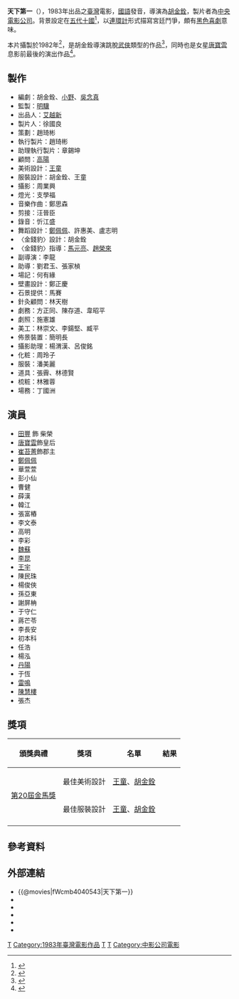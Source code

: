 {{Otheruses|天下第一 (電視劇)|other=同名電視劇}}
{{Infobox Film
|片名          = 天下第一
|電影原名      = ''{{lang|en|All the King's Men}}''
|圖像          = All the King's Men 1983.jpg
|圖像說明      = 電影海報
|導演          = [[胡金銓|胡金銓]]
|監製          = [[明驥|明驥]]
|製片          = [[徐國良|徐國良]]
|編劇          = 胡金銓、[[小野|小野]]、[[吳念真|吳念真]]
|劇本          = 
|故事          = 
|原著          = 
|旁白          = 
|統籌          = 
|主演          = [[田豐_(演員)|田豐]]、[[唐寶雲|唐寶雲]]
|副標題        = 
|片尾曲        = 
|配樂          = 鄭思森
|攝影          = 周業興
|剪輯          = 汪晉臣
|製片商        = [[中央電影公司|中央電影公司]]
|發行商        = 
|上映日期      = {{TWN}}：1983年<br>{{FRA}}：1991年
|發行日期      = 
|片長          = 100分鐘
|產地          = {{台灣電影產地}}
|語言          = [[華語|國語]]
|官方網站      = 
|預算          = 
|票房          = 
|amg_id      = 
|imdb_id     = 0084793
}}

'''天下第一'''（{{lang-en|All the King's Men}}），1983年出品之[[臺灣|臺灣]]電影，[[華語|國語]]發音，導演為[[胡金銓|胡金銓]]，製片者為[[中央電影公司|中央電影公司]]。背景設定在[[五代十國|五代十國]]<ref name=cmpc>{{cite web|title=天下第一|url=http://cmpctw.pixnet.net/blog/post/1342104-%E5%A4%A9%E4%B8%8B%E7%AC%AC%E4%B8%80|work=[[中影公司|中影公司]]|author=|accessdate=2014-03-15|date=2011|archive-date=2019-12-14|archive-url=https://web.archive.org/web/20191214115528/https://cmpctw.pixnet.net/blog/post/1342104-%e5%a4%a9%e4%b8%8b%e7%ac%ac%e4%b8%80|dead-url=no}}</ref>，以[[連環計|連環計]]形式描寫宮廷鬥爭，頗有[[黑色幽默|黑色喜劇]]意味。

本片攝製於1982年<ref name=ctfa>{{cite web|title=胡金銓個人年表|url=http://www.ctfa.org.tw/kinghu/01_1.php|work=[[國家電影資料館|國家電影資料館]]|author=|accessdate=2014-03-15|date=2011|archive-date=2019-04-09|archive-url=https://web.archive.org/web/20190409144621/http://www.ctfa.org.tw/kinghu/01_1.php|dead-url=no}}</ref>，是胡金銓導演跳脫[[武俠片|武俠]]類型的作品<ref name=hk>{{cite web|title=「俠影禪章—話說金銓」 電影資料館全面展現胡金銓導、演及繪畫藝術才華|url=http://www.info.gov.hk/gia/general/201212/12/P201212120429.htm|work=[[香港電影資料館|香港電影資料館]]|author=|accessdate=2014-03-15|date=2012|archive-date=2019-09-02|archive-url=https://web.archive.org/web/20190902005048/https://www.info.gov.hk/gia/general/201212/12/P201212120429.htm|dead-url=no}}</ref>，同時也是女星[[唐寶雲|唐寶雲]]息影前最後的演出作品<ref name=nrch>{{cite web|title=唐寶雲|url=http://nrch.moc.gov.tw/ccahome/peopleGroup/artist/artist_meta.jsp?xml_id=0006397359&collectionname=%E5%9C%8B%E5%AE%B6%E9%9B%BB%E5%BD%B1%E8%B3%87%E6%96%99%E9%A4%A8|work=[[國家文化資料庫|國家文化資料庫]]|author=|accessdate=2014-03-15|date=}}{{dead link|date=2017年12月 |bot=InternetArchiveBot |fix-attempted=yes }}</ref>。

==製作==
*編劇：胡金銓、[[小野|小野]]、[[吳念真|吳念真]]
*監製：[[明驥|明驥]]
*出品人：[[艾越新|艾越新]]
*製片人：徐國良
*策劃：趙琦彬
*執行製片：趙琦彬
*助理執行製片：章錫坤
*顧問：[[高陽_(作家)|高陽]]
*美術設計：[[王童|王童]]
*服裝設計：胡金銓、王童
*攝影：周業興
*燈光：支學福
*音樂作曲：鄭思森
*剪接：汪晉臣
*錄音：忻江盛
*舞蹈設計：[[鄭佩佩|鄭佩佩]]、許惠美、盧志明
*〈金錢豹〉設計：胡金銓
*〈金錢豹〉指導：[[馬元亮|馬元亮]]、[[趙榮來|趙榮來]]
*副導演：李龍
*助導：劉君玉、張家楨
*場記：何有緣
*壁畫設計：鄭正慶
*石景提供：馬賽
*針灸顧問：林天樹
*劇務：方正同、陳存道、韋昭平
*劇照：施憲雄 
*美工：林崇文、李鍚堅、臧平
*佈景裝置：簡明長
*攝影助理：楊渭漢、呂俊銘
*化粧：周玲子
*服裝：潘美麗
*道具：張霽、林德賢
*梳粧：林雅蓉
*場務：丁國洲

==演員==
*[[田豐_(演員)|田豐]] 飾 柴榮
*[[唐寶雲|唐寶雲]]飾皇后
*[[崔苔菁|崔苔菁]]飾郡主
*[[鄭佩佩|鄭佩佩]]
*華萱萱
*彭小仙
*曹健
*薛漢
*韓江
*張富樁
*李文泰
*高明
*李彩
*[[魏蘇|魏蘇]]
*[[李昆_(藝人)|李昆]]
*[[王宇_(臺灣演員)|王宇]]
*陳民珠
*楊俊俠
*孫亞東
*謝屏柟
*于守仁
*蔣芒苓
*李長安
*初本科
*任浩
*楊泓
*[[丹陽_(演員)|丹陽]]
*于恆
*[[雷鳴_(臺灣演員)|雷鳴]]
*[[陳慧樓|陳慧樓]]
*張杰

== 獎項 ==
{|class="wikitable" 
!頒獎典禮!!獎項!!名單!!結果
|-
| rowspan="2" |[[第20屆金馬獎|第20屆金馬獎]]||最佳美術設計||[[王童|王童]]、[[胡金銓|胡金銓]]||{{nom}}
|-
|最佳服裝設計
|[[王童|王童]]、[[胡金銓|胡金銓]]
|{{won}}
|-
|}

==參考資料==
<references/>

==外部連結==
*{{@movies|fWcmb4040543|天下第一}}
*{{hkmdb title|8987|天下第一}}
*{{Mtime|35879|天下第一}}
*{{douban|title=天下第一}}
*{{Amg movie|158411|天下第一}}
*{{imdb title|0084793|天下第一}}

{{胡金銓}}

[[Category:台灣劇情片|T]]
[[Category:1983年臺灣電影作品|Category:1983年臺灣電影作品]]
[[Category:五代十國背景電影|T]]
[[Category:胡金铨电影|T]]
[[Category:中影公司電影|Category:中影公司電影]]